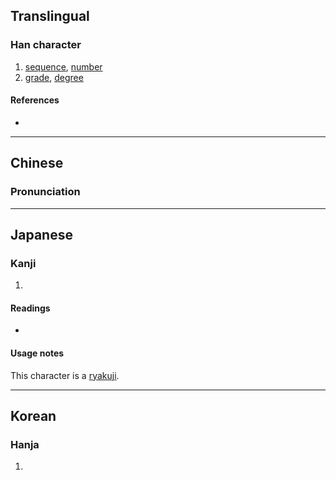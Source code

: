 {{character info/new}}
==Translingual==

===Han character===
{{Han char|rn=6|rad=亅|as=03|sn=4|four=|canj=INNH}}

# [[sequence]], [[number]]
# [[grade]], [[degree]]

====References====
* {{Han ref|kx=0085.191|dkj=|dj=|hdz=|uh=3427|ud=13351|bh=|bd=}}

----

==Chinese==
{{zh-forms}}

===Pronunciation===
{{zh-pron
|c=dai6
}}

----

==Japanese==

===Kanji===
{{ja-kanji|grade=uc|rs=亅03}}

# {{alternative form of|第|lang=ja}}

====Readings====
* {{ja-readings|kanon=[[てい]] (tei)|goon=[[だい]] (dai)|kun=[[ついで]] (tsuide), [[やしき]] (yashiki), [[ただ]] (tada)}}

====Usage notes====
This character is a [[略字|ryakuji]].

----

==Korean==

===Hanja===
{{ko-hanja|hangeul=제|rv=je|mr=che|y=ce|eumhun=차례|ehrv=charye|ehmr=ch'arye|ehy=chalye}}

# {{defn|lang=ko|sort=亅03}}